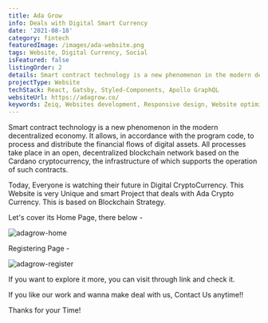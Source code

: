 ```yaml
---
title: Ada Grow
info: Deals with Digital Smart Currency
date: '2021-08-18'
category: fintech
featuredImage: /images/ada-website.png
tags: Website, Digital Currency, Social
isFeatured: false
listingOrder: 2
details: Smart contract technology is a new phenomenon in the modern decentralized economy. This Website is very Unique and smart Project that deals with Ada Crypto Currency.
projectType: Website
techStack: React, Gatsby, Styled-Components, Apollo GraphQL
websiteUrl: https://adagrow.co/
keywords: Zeiq, Websites development, Responsive design, Website optimization, E-commerce development, Content management systems (CMS), Website security, Search engine optimization (SEO), JavaScript frameworks , React, Nextjs, Cloud hosting (e.g. AWS, Azure, Google Cloud)
---
```


Smart contract technology is a new phenomenon in the modern decentralized economy. It allows, in accordance with the program code, to process and distribute the financial flows of digital assets. All processes take place in an open, decentralized blockchain network based on the Cardano cryptocurrency, the infrastructure of which supports the operation of such contracts.

Today, Everyone is watching their future in Digital CryptoCurrency. This Website is very Unique and smart Project that deals with Ada Crypto Currency. This is based on Blockchain Strategy.

Let's cover its Home Page, there below -

![adagrow-home](../images/adagrow-home.jpeg)

Registering Page -

![adagrow-register](../images/adagrow-register.jpeg)

If you want to explore it more, you can visit through link and check it.

If you like our work and wanna make deal with us, Contact Us anytime!!

Thanks for your Time!
